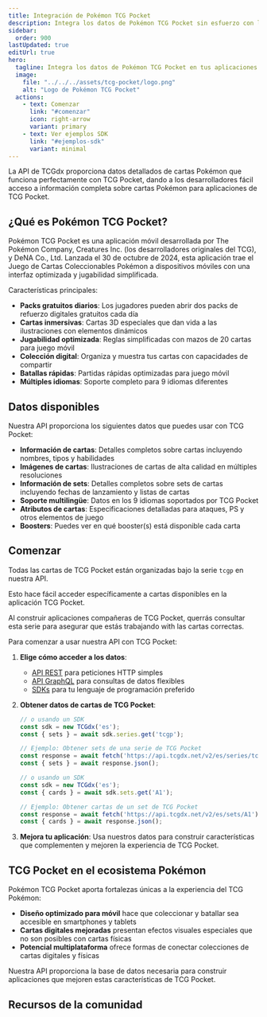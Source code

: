 ```yaml
---
title: Integración de Pokémon TCG Pocket
description: Integra los datos de Pokémon TCG Pocket sin esfuerzo con la API multilingüe de TCGdex. Accede a información detallada de cartas, imágenes, datos de sets y boosters para mejorar tus aplicaciones.
sidebar:
  order: 900
lastUpdated: true
editUrl: true
hero:
  tagline: Integra los datos de Pokémon TCG Pocket en tus aplicaciones con facilidad
  image:
    file: "../../../assets/tcg-pocket/logo.png"
    alt: "Logo de Pokémon TCG Pocket"
  actions:
    - text: Comenzar
      link: "#comenzar"
      icon: right-arrow
      variant: primary
    - text: Ver ejemplos SDK
      link: "#ejemplos-sdk"
      variant: minimal
---
```


La API de TCGdx proporciona datos detallados de cartas Pokémon que funciona perfectamente con TCG Pocket, dando a los desarrolladores fácil acceso a información completa sobre cartas Pokémon para aplicaciones de TCG Pocket.

## ¿Qué es Pokémon TCG Pocket?

Pokémon TCG Pocket es una aplicación móvil desarrollada por The Pokémon Company, Creatures Inc. (los desarrolladores originales del TCG), y DeNA Co., Ltd. Lanzada el 30 de octubre de 2024, esta aplicación trae el Juego de Cartas Coleccionables Pokémon a dispositivos móviles con una interfaz optimizada y jugabilidad simplificada.

Características principales:

- **Packs gratuitos diarios**: Los jugadores pueden abrir dos packs de refuerzo digitales gratuitos cada día
- **Cartas inmersivas**: Cartas 3D especiales que dan vida a las ilustraciones con elementos dinámicos
- **Jugabilidad optimizada**: Reglas simplificadas con mazos de 20 cartas para juego móvil
- **Colección digital**: Organiza y muestra tus cartas con capacidades de compartir
- **Batallas rápidas**: Partidas rápidas optimizadas para juego móvil
- **Múltiples idiomas**: Soporte completo para 9 idiomas diferentes

## Datos disponibles

Nuestra API proporciona los siguientes datos que puedes usar con TCG Pocket:

- **Información de cartas**: Detalles completos sobre cartas incluyendo nombres, tipos y habilidades
- **Imágenes de cartas**: Ilustraciones de cartas de alta calidad en múltiples resoluciones
- **Información de sets**: Detalles completos sobre sets de cartas incluyendo fechas de lanzamiento y listas de cartas
- **Soporte multilingüe**: Datos en los 9 idiomas soportados por TCG Pocket
- **Atributos de cartas**: Especificaciones detalladas para ataques, PS y otros elementos de juego
- **Boosters**: Puedes ver en qué booster(s) está disponible cada carta

## Comenzar

Todas las cartas de TCG Pocket están organizadas bajo la serie `tcgp` en nuestra API.

Esto hace fácil acceder específicamente a cartas disponibles en la aplicación TCG Pocket.

Al construir aplicaciones compañeras de TCG Pocket, querrás consultar esta serie para asegurar que estás trabajando with las cartas correctas.

Para comenzar a usar nuestra API con TCG Pocket:

1. **Elige cómo acceder a los datos**:
   - [API REST](/rest) para peticiones HTTP simples
   - [API GraphQL](/graphql) para consultas de datos flexibles
   - [SDKs](/sdks) para tu lenguaje de programación preferido

2. **Obtener datos de cartas de TCG Pocket**:
   ```javascript
   // o usando un SDK
   const sdk = new TCGdx('es');
   const { sets } = await sdk.series.get('tcgp');

   // Ejemplo: Obtener sets de una serie de TCG Pocket
   const response = await fetch('https://api.tcgdx.net/v2/es/series/tcgp');
   const { sets } = await response.json();
   ```

   ```javascript
   // o usando un SDK
   const sdk = new TCGdx('es');
   const { cards } = await sdk.sets.get('A1');

   // Ejemplo: Obtener cartas de un set de TCG Pocket
   const response = await fetch('https://api.tcgdx.net/v2/es/sets/A1');
   const { cards } = await response.json();
   ```

3. **Mejora tu aplicación**:
   Usa nuestros datos para construir características que complementen y mejoren la experiencia de TCG Pocket.

## TCG Pocket en el ecosistema Pokémon

Pokémon TCG Pocket aporta fortalezas únicas a la experiencia del TCG Pokémon:

- **Diseño optimizado para móvil** hace que coleccionar y batallar sea accesible en smartphones y tablets
- **Cartas digitales mejoradas** presentan efectos visuales especiales que no son posibles con cartas físicas
- **Potencial multiplataforma** ofrece formas de conectar colecciones de cartas digitales y físicas

Nuestra API proporciona la base de datos necesaria para construir aplicaciones que mejoren estas características de TCG Pocket.

## Recursos de la comunidad

<CardGrid>
  <LinkCard
    href="/sdks"
    title="SDKs"
    description="Usa nuestras implementaciones oficiales de SDK para optimizar tu integración"
  />
  <LinkCard
    href="https://tcgdex.dev/discord"
    title="Únete a nuestro Discord"
    description="Obtén ayuda con tu integración de PTCG Pocket de nuestra comunidad"
  />
  <LinkCard
    href="/rest/filtering-sorting-pagination"
    title="Filtrado avanzado"
    description="Aprende cómo filtrar resultados de API para tus necesidades específicas de PTCG Pocket"
  />
</CardGrid>
